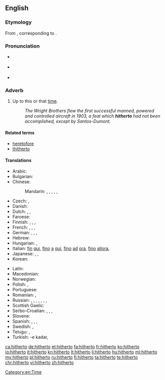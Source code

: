 ==English==

===Etymology===
From {{etyl|enm|en}} {{term|hiderto|lang=enm}}, corresponding to {{compound|hither|to|lang=en}}.

===Pronunciation===
* {{a|UK}} {{IPA|/ˈhɪðə(ɹ)ˌtuː/|/ˌhɪðə(ɹ)ˈtuː/|[ˈhɪðə(ɹ)ˌtʰuː]|[ˌhɪðə(ɹ)ˈtʰuː]}}
* {{a|UK}} {{IPA|/ˈhɪðɚˌtu/|/ˌhɪðɚˈtu/|[ˈhɪðɚˌtʰu]|[ˌhɪðɚˈtʰu]}}
* {{audio|en-us-hitherto.ogg|Audio (US)}}

===Adverb===
{{en-adv|-}}

# {{context|formal|or|legal|lang=en}} Up to this or that [[time]]. <!--(used frequently in [[legal]] papers).-->
#: ''The Wright Brothers flew the first successful manned, powered and controlled aircraft in 1903, a feat which '''hitherto''' had not been accomplished, except by Santos-Dumont.''

====Related terms====
* [[heretofore]]
* [[thitherto]]

====Translations====
{{trans-top|up to this time}}
* Arabic: {{t|ar|حتى الآن|tr=Hattaa -l-'aana}}
* Bulgarian: {{t+|bg|досега|tr=dosegá}}
* Chinese:
*: Mandarin: {{t+|cmn|到目前為止|sc=Hani}}, {{t|cmn|到目前为止|tr=dào mùqián wéizhǐ|sc=Hani}}, {{t+|cmn|迄今|tr=qìjīn|sc=Hani}}, {{t+|cmn|迄今為止|sc=Hani}}, {{t|cmn|迄今为止|tr=qìjīn wéizhǐ|sc=Hani}}, {{t+|cmn|至今|tr=zhìjīn|sc=Hani}}
* Czech: {{t+|cs|doposud}}, {{t|cs|až dosud}}
* Danish: {{t|da|hidtil}}
* Dutch: {{t|nl|tot dan toe}}, {{t|nl|tot hiertoe}}, {{t|nl|tot dusver}}
* Faroese: {{t|fo|higartil}}
* Finnish: {{t|fi|tähän mennessä}}, {{t|fi|siihen mennessä}}, {{t|fi|sitä ennen}}, {{t+|fi|aiemmin}}
* French: {{t+|fr|jusqu'ici}}, {{t+|fr|jusqu'alors}}, {{t|fr|jusqu'à maintenant}}, {{t|fr|jusqu'à présent}}
* German: {{t|de|bis dahin}}, {{t|de|bis dato}}, {{t+|de|bislang}}, {{t+|de|bisher}}
* Hebrew: {{t|he|עד כה}}
* Hungarian: {{t+|hu|eddig}}, {{t+|hu|addig}}
* Italian: [[fin]] [[qui]], [[fino]] [[a]] [[qui]], [[fino]] [[ad]] [[ora]], [[fino]] [[allora]], {{t+|it|finora}}
* Japanese: {{t|ja|今まで|tr=いままで, ima-made}}, {{t|ja|これまで|tr=kore-made}}, {{t|ja|これまでのところ|tr=kore-made-no tokoro}}
* Korean: {{t+|ko|여태|tr=yeotae|sc=Hang}}
{{trans-mid}}
* Latin: {{t+|la|adhūc}}
* Macedonian: {{t|mk|досега|tr=dósega}}
* Norwegian: {{t+|no|hittil}}
* Polish: {{t+|pl|dotychczas}}, {{t+|pl|dotąd}}
* Portuguese: {{t|pt|até então}}
* Romanian: {{t|ro|până acum}}, {{t|ro|până în acest moment}}
* Russian: {{t+|ru|пока что|tr=poká čto}} {{qualifier|read: poká što}}, {{t|ru|до сих пор|tr=do sih pór}}, {{t+|ru|пока|tr=poká}}, {{t|ru|на данный момент|tr=na dánnyj momént}}, {{t|ru|на настоящий момент|tr=na nastojáščij momént}}, {{t+|ru|прежде|tr=préžde}}, {{qualifier|obsolete}}{{t+|ru|доныне|tr=donýne}}, {{qualifier|archaic}} {{t+|ru|поднесь|tr=podnes’|sc=Cyrl}}
* Scottish Gaelic: {{t|gd|thuige seo}}
* Serbo-Croatian: {{t|sh|dòsad}}, {{t|sh|dòsada}}, {{t|sh|dòtad}}, {{t|sh|dòtada}}
* Slovene: {{t|sl|do zdaj}}
* Spanish: {{t|es|hasta ahora}}, {{t|es|hasta aquí}}, {{t|es|hasta este momento}}, {{t|es|en ese entonces}}
* Swedish: {{t+|sv|hittills}}, {{t|sv|dittills}}
* Telugu: {{t|te|ఇప్పటివరకు|tr=ippaTivaraku}}, {{t|te|అప్పటివరకు|tr=appaTivaraku}}
* Turkish: -e kadar, {{t|tr|o ana kadar}}
{{trans-bottom}}

[[Category:en:Time]]

[[ca:hitherto]]
[[de:hitherto]]
[[et:hitherto]]
[[fa:hitherto]]
[[fr:hitherto]]
[[ko:hitherto]]
[[io:hitherto]]
[[it:hitherto]]
[[kn:hitherto]]
[[lt:hitherto]]
[[li:hitherto]]
[[hu:hitherto]]
[[ml:hitherto]]
[[my:hitherto]]
[[pl:hitherto]]
[[ru:hitherto]]
[[fi:hitherto]]
[[ta:hitherto]]
[[te:hitherto]]
[[chr:hitherto]]
[[vi:hitherto]]
[[zh:hitherto]]